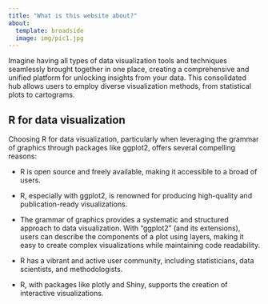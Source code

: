```yaml
---
title: "What is this website about?"
about:
  template: broadside
  image: img/pic1.jpg
---
```


Imagine having all types of data visualization tools and techniques seamlessly brought together in one place, creating a comprehensive and unified platform for unlocking insights from your data. This consolidated hub allows users to employ diverse visualization methods, from statistical plots to cartograms. 


:::{#me}

## R for data visualization

Choosing R for data visualization, particularly when leveraging the grammar of graphics through packages like ggplot2, offers several compelling reasons:

- R is open source and freely available, making it accessible to a broad of users.

- R, especially with ggplot2, is renowned for producing high-quality and publication-ready visualizations.

- The grammar of graphics provides a systematic and structured approach to data visualization. With "ggplot2" (and its extensions), users can describe the components of a plot using layers, making it easy to create complex visualizations while maintaining code readability.

- R has a vibrant and active user community, including statisticians, data scientists, and methodologists.

-  R, with packages like plotly and Shiny, supports the creation of interactive visualizations.

:::

